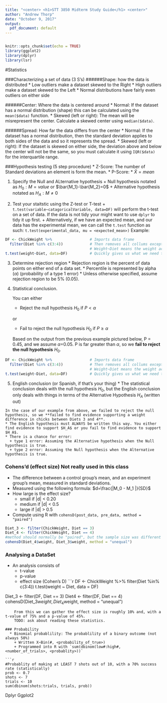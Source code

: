 ```yaml
---
title: "<center> <h1>STT 3850 Midterm Study Guide</h1> <center>"
author: "Andrew Thorp"
date: "October 9, 2017"
output:
  pdf_document: default
---
```

```r

```

```r
knitr::opts_chunk$set(echo = TRUE)
library(ggplot2)
library(dplyr)
library(lsr)
```

#Statistics

###Characterizing a set of data (3 S’s)
######Shape: how the data is distributed
  * Low outliers make a dataset skewed to the Right
  * High outliers make a dataset skewed to the Left
  * Normal distributions have fairly even outliers on either side
  
######Center: Where the data is centered around
  * Normal: If the dataset has a normal distribution (shape) this can be calculated using the `mean($data)` function.
  * Skewed (left or right): The mean will be misrepresent the center. Calculate a skewed center using `median($data)`.

######Spread: How far the data differs from the center
  * Normal: If the dataset has a normal distribution, then the standard deviation applies to both sides of the data and so it represents the spread.
  * Skewed (left or right): If the dataset is skewed on either side, the deviation above and below the center will not be the same, so you must calculate it using `IQR($data)` for the interquartile range.

###Hypothesis testing (5 step procedure)
  * Z-Score: The number of Standard deviations an element is form the mean.
  * P-Score: 
  * $\bar{X}=mean$
  
  1. Specify the Null and ALternative hypothesis
    + Null hypothesis notated as $H_0:M=value$ or $\bar{M_1}-\bar{M_2}=0$
    + Alternative hypothesis notated as $H_A:M\neq0$
    
  2. Test your staitstic using the Z-test or T-test
    + `t.test(variable~catagoricalVariable, data=DF)` will perform the t-test on a set of data. If the data is not tidy your might want to use `dplyr` to tidy it up first. 
    + Alternatively, if we have an expected mean, and our data has the experimental mean, we can call the `t.test` function as such: `t.test(experimental_data, mu = <expected_mean>)`
    Example:
```r
DF <- ChickWeight %>%                 # Imports data frame
  filter(Diet %in% c(3:4))            # Then removes all collums except for 3 and 4
                                      # Weight~Diet means the weight across Diets value.
t.test(weight~Diet, data=DF)          # Quickly gives us what we need to know
```
    
  3. Determine rejection region
    * Rejection region is the percent of data points on either end of a data set.
    * Percentile is represented by alpha ($\alpha$) (probability of a type 1 error)
    * Unless otherwise specified, assume rejection region to be 5% (0.05).
    
    
  4. Statistical conclusion. 
     
     You can either
      * Reject the null hypothesis $H_0$ if $P<\alpha$
      
      or
      * Fail to reject the null hypothesis $H_0$ if $P\geq\alpha$
      
      Based on the output from the previous example pictured below, P = 0.45, and we assume $\alpha$=0.05. P is far greater than $\alpha$, so we **fail to reject the null hypothesis** $H_0$.
      
```r
DF <- ChickWeight %>%                 # Imports data frame
  filter(Diet %in% c(3:4))            # Then removes all collums except for 3 and 4
                                      # Weight~Diet means the weight across Diets value.
t.test(weight~Diet, data=DF)          # Quickly gives us what we need to know
```

      
  5. English conclusion (or Spanish, if that's your thing)
    * The statistical conclusion deals with the null hypothesis $H_0$, but the English conclusion only deals with things in terms of the Alternative Hypothesis $H_A$ (written out)
    
    In the case of our example from above, we failed to reject the null hypothesis, so we **failed to find evidence supporting a weight difference in chicks between Diets 3 and 4**.
    * The English hypothesis must ALWAYS be written this way. You either find evidence to support $H_A$ or you fail to find evidence to support $H_A$.
    * There is a chance for error:
      + type 1 error: Assuming the Alternative hypothesis when the Null hypothesis is true.
      + type 2 error: Assuming the Null hypothesis when the Alternative hypothesis is true. 

### Cohens'd (effect size) **Not really used in this class**
  * The difference between a control group's mean, and an experiment group's mean, measured in standard deviations. 
  * Measured using the following formula: $d=\frac{|M_0 - M_1 |}{SD}$
  * How large is the effect size?
    + small if    |d| < 0.20
    + medium if   |d| < 0.5
    + large if    |d| > 0.5
  * Compute using R with `cohensD(post_data, pre_data, method = "paired")`
```r
Diet_3 <- filter(ChickWeight, Diet == 3)
Diet_4 <- filter(ChickWeight, Diet == 4)
#method should normally be "paired", but the sample size was different
cohensD(Diet_4$weight, Diet_3$weight, method = "unequal") 
```
  
### Analysing a DataSet
  * An analysis consists of 
    + t-value
    + p-value
    + effect size (Cohen's D)
```r
DF <- ChickWeight %>% 
  filter(Diet %in% c(3:4))
t.test(weight ~ Diet, data = DF)

Diet_3 <- filter(DF, Diet == 3)
Diet4 <- filter(DF, Diet == 4)
  cohensD(Diet_3$weight, Diet_4$weight, method = "unequal")
```
    From this we can gather the effect size is roughly 10% and, with a t-value of 75% and a p-value of 45%.
    TODO: ask about reading these statistics.
    
### Probability
  * Binomial probablility: The probablility of a binary outcome (not always 50%)
    + Written X~Bin(#, <probability_of_true>)
    + Programmed into R with `sum(dbinom(low#:high#, <number_of_trials>, <probablity>))`
    
```r
#Probablity of making at LEAST 7 shots out of 10, with a 70% success rate (statistically)
prob <- 0.7
shots <- 7
trials <- 10
sum(dbinom(shots:trials, trials, prob))
```

Dplyr
Ggplot2
